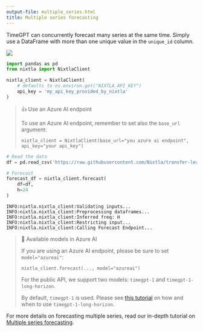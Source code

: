 ```yaml
---
output-file: multiple_series.html
title: Multiple series forecasting
---
```



TimeGPT can concurrently forecast many series at the same time. Simply
use a DataFrame with more than one unique value in the `unique_id`
column.

[![](https://colab.research.google.com/assets/colab-badge.svg)](https://colab.research.google.com/github/Nixtla/nixtla/blob/main/nbs/docs/capabilities/forecast/06_multiple_series.ipynb)

```python
import pandas as pd
from nixtla import NixtlaClient
```


```python
nixtla_client = NixtlaClient(
    # defaults to os.environ.get("NIXTLA_API_KEY")
    api_key = 'my_api_key_provided_by_nixtla'
)
```

> 👍 Use an Azure AI endpoint
>
> To use an Azure AI endpoint, remember to set also the `base_url`
> argument:
>
> `nixtla_client = NixtlaClient(base_url="you azure ai endpoint", api_key="your api_key")`

```python
# Read the data
df = pd.read_csv('https://raw.githubusercontent.com/Nixtla/transfer-learning-time-series/main/datasets/electricity-short.csv')

# Forecast
forecast_df = nixtla_client.forecast(
    df=df, 
    h=24
)
```

``` text
INFO:nixtla.nixtla_client:Validating inputs...
INFO:nixtla.nixtla_client:Preprocessing dataframes...
INFO:nixtla.nixtla_client:Inferred freq: H
INFO:nixtla.nixtla_client:Restricting input...
INFO:nixtla.nixtla_client:Calling Forecast Endpoint...
```

> 📘 Available models in Azure AI
>
> If you are using an Azure AI endpoint, please be sure to set
> `model="azureai"`:
>
> `nixtla_client.forecast(..., model="azureai")`
>
> For the public API, we support two models: `timegpt-1` and
> `timegpt-1-long-horizon`.
>
> By default, `timegpt-1` is used. Please see [this
> tutorial](https://docs.nixtla.io/docs/tutorials-long_horizon_forecasting)
> on how and when to use `timegpt-1-long-horizon`.

For more details on forecasting multiple series, read our in-depth
tutorial on [Multiple series
forecasting](https://docs.nixtla.io/docs/tutorials-multiple_series_forecasting).

